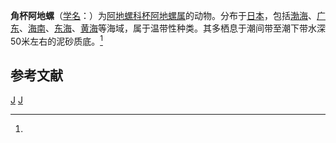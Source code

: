 {{Speciesbox
| taxon = Cylichnatys angusta
| binomial_authority = (Gould, 1859)<ref name='id10538'>{{cite web| url =http://www.bioinfo.cn/db05/BjdwSpecies.php?action=view&id=10538| title =角杯阿地螺| work =《中国动物物种编目数据库》| publisher =中国科学院微生物研究所| author =中国科学院动物研究所| accessdate =2009-04-28| deadurl =yes| archiveurl =https://web.archive.org/web/20131203122335/http://www.bioinfo.cn/db05/BjdwSpecies.php?action=view| archivedate =2013-12-03}}</ref>
}}

'''角杯阿地螺'''（[[学名|学名]]：{{lang|la|''Cylichnatys angusta''}}）为[[阿地螺科|阿地螺科]][[杯阿地螺属|杯阿地螺属]]的动物。分布于[[日本|日本]]，包括[[渤海|渤海]]、[[广东|广东]]、[[海南|海南]]、[[东海|东海]]、[[黄海|黄海]]等海域，属于温带性种类。其多栖息于潮间带至潮下带水深50米左右的泥砂质底。<ref name='id10538'/>

== 参考文献 ==
{{reflist}}

{{Wikispecies|Cylichnatys angusta}}
{{软体动物小作品}}

{{Taxonbar}}
[[Category:1859年描述的动物|J]]
[[Category:杯阿地螺属|J]]